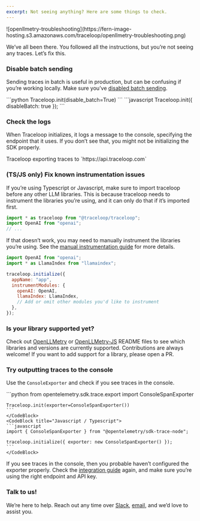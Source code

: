 ```yaml
---
excerpt: Not seeing anything? Here are some things to check.
---
```


<Frame>
![openllmetry-troubleshooting](https://fern-image-hosting.s3.amazonaws.com/traceloop/openllmetry-troubleshooting.png)
</Frame>

We’ve all been there. You followed all the instructions, but you’re not seeing any traces. Let’s fix this.
<Steps>

### Disable batch sending

Sending traces in batch is useful in production, but can be confusing if you’re working locally. Make sure you’ve [disabled batch sending](/open-ll-metry/quick-start/sdk-initialization-options#disable-batch).

<CodeBlocks>
    <CodeBlock title="Python">
    ```python
    Traceloop.init(disable_batch=True)
    ```
    </CodeBlock>
    <CodeBlock title="Javascript / Typescript">
    ```javascript
    Traceloop.init({ disableBatch: true });
    ```
    </CodeBlock>
</CodeBlocks>

### Check the logs

When Traceloop initializes, it logs a message to the console, specifying the endpoint that it uses. If you don’t see that, you might not be initializing the SDK properly.

<Callout intent="info">
Traceloop exporting traces to `https://api.traceloop.com`
</Callout>

### (TS/JS only) Fix known instrumentation issues

If you’re using Typescript or Javascript, make sure to import traceloop before any other LLM libraries. This is because traceloop needs to instrument the libraries you’re using, and it can only do that if it’s imported first.

```javascript
import * as traceloop from "@traceloop/traceloop";
import OpenAI from "openai";
// ...
```

If that doesn’t work, you may need to manually instrument the libraries you’re using. See the [manual instrumentation guide](/open-ll-metry/tracing/manual-implementations-typescript-javascript) for more details.

```javascript
import OpenAI from "openai";
import * as LlamaIndex from "llamaindex";

traceloop.initialize({
  appName: "app",
  instrumentModules: {
    openAI: OpenAI,
    llamaIndex: LlamaIndex,
    // Add or omit other modules you'd like to instrument
  },
});
```

### Is your library supported yet?

Check out [OpenLLMetry](https://github.com/traceloop/openllmetry#readme) or [OpenLLMetry-JS](https://github.com/traceloop/openllmetry-js#readme) README files to see which libraries and versions are currently supported. Contributions are always welcome! If you want to add support for a library, please open a PR.

### Try outputting traces to the console

Use the `ConsoleExporter` and check if you see traces in the console.

<CodeBlocks>
    <CodeBlock title="Python">
    ```python
    from opentelemetry.sdk.trace.export import ConsoleSpanExporter

    Traceloop.init(exporter=ConsoleSpanExporter())
    ```
    </CodeBlock>
    <CodeBlock title="Javascript / Typescript">
    ```javascript
    import { ConsoleSpanExporter } from "@opentelemetry/sdk-trace-node";

    traceloop.initialize({ exporter: new ConsoleSpanExporter() });
    ```
    </CodeBlock>
</CodeBlocks>

If you see traces in the console, then you probable haven’t configured the exporter properly. Check the [integration guide](/open-ll-metry/integrations/overview) again, and make sure you’re using the right endpoint and API key.

### Talk to us!

We’re here to help. Reach out any time over [Slack](https://traceloop.com/slack?_gl=1*42xay7*_ga*NDc2NTEyODExLjE3MTAzMzg5OTc.*_ga_HPMNWFTJ5B*MTcxMDMzODk5Ni4xLjEuMTcxMDM0OTA2NS4wLjAuMA..), [email](mailto:dev@traceloop.com), and we’d love to assist you.

</Steps>